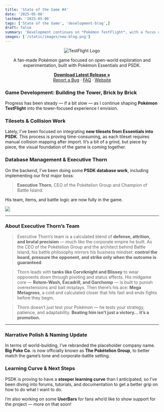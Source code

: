 ```yaml
---
title: 'State of the Game #4'
date: '2025-05-06'
lastmod: '2025-05-06'
tags: ['State of the Game', 'development-blog',]
draft: false
summary: 'Development continues on *Pokémon TestFlight*, with a focus on tile integration, boss design, and narrative polish. Meet Executive Thorn—Battle Island’s calculating Champion—and get a glimpse at the systems that bring the tower to life.'
images: ['/static/images/new-blog.png']
---
```


<div align="center">
  <img src="https://i.imgur.com/X1N3ADz.png" alt="TestFlight Logo" />
</div>

<div align="center">
  <p>
    A fan-made Pokémon game focused on open-world exploration and experimentation, built with Pokémon Essentials and PSDK.
  </p>
  <p>
    <a href="https://github.com/EmeraldVoid/Pokemon-TestFlight/releases"><strong>Download Latest Release »</strong></a>
    <br />
    <a href="https://github.com/EmeraldVoid/Pokemon-TestFlight/issues">Report a Bug</a>
    ·
    <a href="https://github.com/EmeraldVoid/Pokemon-TestFlight?tab=readme-ov-file#faq">FAQ</a>
    ·
    <a href="https://emeraldvoid.github.io/Pokemon-TestFlight/index.html">Website</a>
  </p>
</div>

### Game Development: Building the Tower, Brick by Brick

Progress has been steady — if a bit slow — as I continue shaping **Pokémon TestFlight** into the tower-focused experience I envision.

### Tilesets & Collision Work

Lately, I've been focused on integrating **new tilesets from Essentials into PSDK**. This process is proving time-consuming, as each tileset requires manual collision mapping after import. It’s a bit of a grind, but piece by piece, the visual foundation of the game is coming together.

### Database Management & Executive Thorn

On the backend, I’ve been doing some **PSDK database work**, including implementing our first major boss:

> **Executive Thorn**, CEO of the Pokételion Group and Champion of Battle Island.

His team, items, and battle logic are now fully in the game.

<div className="text-center">
  <img src="https://i.imgur.com/v2z0AA5.png" />
</div>

---

### About Executive Thorn’s Team

> Executive Thorn’s team is a calculated blend of **defense, attrition, and brutal precision** — much like the corporate empire he built. As the CEO of the Pokételion Group and the architect behind Battle Island, his battle philosophy mirrors his business mindset: **control the board, pressure the opponent, and strike only when the outcome is guaranteed**.

> Thorn leads with **tanks like Corviknight and Blissey** to wear opponents down through pivoting and status effects. His midgame core — **Rotom-Wash, Excadrill, and Garchomp** — is built to punish overextensions and bait misplays. Then there’s his ace: **Mega Metagross**, a cold and calculated closer that hits fast and ends fights before they begin.

> Thorn doesn’t just test your Pokémon — he tests your strategy, patience, and adaptability. **Beating him isn’t just a victory... it’s a promotion.**

---

### Narrative Polish & Naming Update

In terms of world-building, I’ve rebranded the placeholder company name. **Big Poke Co.** is now officially known as **The Pokételion Group**, to better match the game’s tone and corporate-battle setting.

### Learning Curve & Next Steps

PSDK is proving to have a **steeper learning curve** than I anticipated, so I’ve been diving into forums, tutorials, and documentation to get a better grip on how to do what I want to do.

I’m also working on some **UserBars** for fans who’d like to show support for the project — more on that soon!